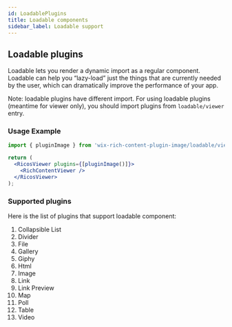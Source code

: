 ```yaml
---
id: LoadablePlugins
title: Loadable components
sidebar_label: Loadable support
---
```


## Loadable plugins

Loadable lets you render a dynamic import as a regular component.
Loadable can help you “lazy-load” just the things that are currently needed by the user, which can dramatically improve the performance of your app.

Note: loadable plugins have different import. For using loadable plugins (meantime for viewer only), you should import plugins from `loadable/viewer` entry.

### Usage Example

```jsx {5}
import { pluginImage } from 'wix-rich-content-plugin-image/loadable/viewer';

return (
  <RicosViewer plugins={[pluginImage()]}>
    <RichContentViewer />
  </RicosViewer>
);
```

### Supported plugins

Here is the list of plugins that support loadable component:

1. Collapsible List
2. Divider
3. File
4. Gallery
5. Giphy
6. Html
7. Image
8. Link
9. Link Preview
10. Map
11. Poll
12. Table
13. Video
